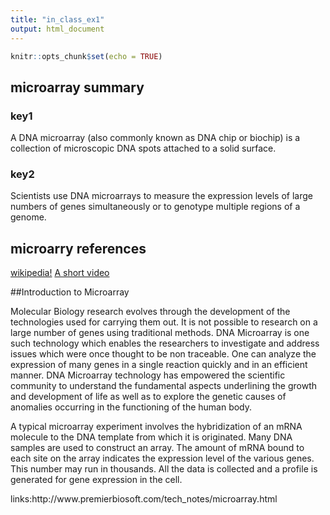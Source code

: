 ```yaml
---
title: "in_class_ex1"
output: html_document
---
```


```r
knitr::opts_chunk$set(echo = TRUE)
```

## microarray summary
### key1 
A DNA microarray (also commonly known as DNA chip or biochip) is a collection of microscopic DNA spots attached to a solid surface.

### key2 
Scientists use DNA microarrays to measure the expression levels of large numbers of genes simultaneously or to genotype multiple regions of a genome.

## microarry references
[wikipedia!](https://en.wikipedia.org/wiki/DNA_microarray)
[A short video](https://www.youtube.com/watch?v=VNsThMNjKhM)


##Introduction to Microarray

Molecular Biology research evolves through the development of the technologies used for carrying them out. It is not possible to research on a large number of genes using traditional methods. DNA Microarray is one such technology which enables the researchers to investigate and address issues which were once thought to be non traceable. One can analyze the expression of many genes in a single reaction quickly and in an efficient manner. DNA Microarray technology has empowered the scientific community to understand the fundamental aspects underlining the growth and development of life as well as to explore the genetic causes of anomalies occurring in the functioning of the human body.

A typical microarray experiment involves the hybridization of an mRNA molecule to the DNA template from which it is originated. Many DNA samples are used to construct an array. The amount of mRNA bound to each site on the array indicates the expression level of the various genes. This number may run in thousands. All the data is collected and a profile is generated for gene expression in the cell.

links:http://www.premierbiosoft.com/tech_notes/microarray.html
